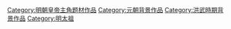 [[Category:明朝皇帝主角题材作品|Category:明朝皇帝主角题材作品]]
[[Category:元朝背景作品|Category:元朝背景作品]]
[[Category:洪武時期背景作品|Category:洪武時期背景作品]]
[[Category:明太祖|Category:明太祖]]